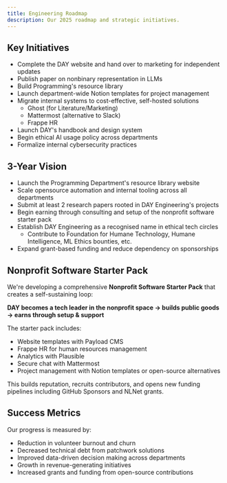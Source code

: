 ```yaml
---
title: Engineering Roadmap
description: Our 2025 roadmap and strategic initiatives.
---
```


## Key Initiatives

- Complete the DAY website and hand over to marketing for independent updates
- Publish paper on nonbinary representation in LLMs
- Build Programming's resource library
- Launch department-wide Notion templates for project management
- Migrate internal systems to cost-effective, self-hosted solutions
  - Ghost (for Literature/Marketing)
  - Mattermost (alternative to Slack)
  - Frappe HR
- Launch DAY's handbook and design system
- Begin ethical AI usage policy across departments
- Formalize internal cybersecurity practices

## 3-Year Vision

- Launch the Programming Department's resource library website
- Scale opensource automation and internal tooling across all departments
- Submit at least 2 research papers rooted in DAY Engineering's projects
- Begin earning through consulting and setup of the nonprofit software starter pack
- Establish DAY Engineering as a recognised name in ethical tech circles
  - Contribute to Foundation for Humane Technology, Humane Intelligence, ML Ethics bounties, etc.
- Expand grant-based funding and reduce dependency on sponsorships

## Nonprofit Software Starter Pack

We're developing a comprehensive **Nonprofit Software Starter Pack** that creates a self-sustaining loop:

**DAY becomes a tech leader in the nonprofit space → builds public goods → earns through setup & support**

The starter pack includes:
- Website templates with Payload CMS
- Frappe HR for human resources management
- Analytics with Plausible
- Secure chat with Mattermost
- Project management with Notion templates or open-source alternatives

This builds reputation, recruits contributors, and opens new funding pipelines including GitHub Sponsors and NLNet grants.

## Success Metrics

Our progress is measured by:

- Reduction in volunteer burnout and churn
- Decreased technical debt from patchwork solutions
- Improved data-driven decision making across departments
- Growth in revenue-generating initiatives
- Increased grants and funding from open-source contributions
